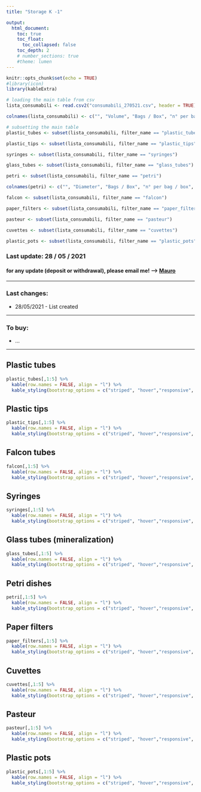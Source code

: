 ```yaml
---
title: "Storage K -1"

output: 
  html_document:
    toc: true
    toc_float:
      toc_collapsed: false
    toc_depth: 2
    # number_sections: true
    #theme: lumen
---
```


```r
knitr::opts_chunk$set(echo = TRUE)
#library(icon)
library(kableExtra)
```

```r

# loading the main table from csv
lista_consumabili <- read.csv2("consumabili_270521.csv", header = TRUE)

colnames(lista_consumabili) <- c("", "Volume", "Bags / Box", "n° per bag / box", "Total", "filter_name")

# subsetting the main table
plastic_tubes <- subset(lista_consumabili, filter_name == "plastic_tubes")

plastic_tips <- subset(lista_consumabili, filter_name == "plastic_tips")

syringes <- subset(lista_consumabili, filter_name == "syringes")

glass_tubes <- subset(lista_consumabili, filter_name == "glass_tubes")

petri <- subset(lista_consumabili, filter_name == "petri")

colnames(petri) <- c("", "Diameter", "Bags / Box", "n° per bag / box", "Total", "filter_name")

falcon <- subset(lista_consumabili, filter_name == "falcon")

paper_filters <- subset(lista_consumabili, filter_name == "paper_filters")

pasteur <- subset(lista_consumabili, filter_name == "pasteur")

cuvettes <- subset(lista_consumabili, filter_name == "cuvettes")

plastic_pots <- subset(lista_consumabili, filter_name == "plastic_pots")
```

### Last update: 28 / 05 / 2021
#### for any update (deposit or withdrawal), please email me! --> [Mauro](mailto:mauro.maver@unibz.it?subject=[Update]%20Storage%20K-1%20and%20Lab%201.20)

---

### Last changes:
- 28/05/2021 - List created

---

### To buy:
- ...

---

## Plastic tubes

```r
plastic_tubes[,1:5] %>%
  kable(row.names = FALSE, align = "l") %>%
  kable_styling(bootstrap_options = c("striped", "hover","responsive", "condensed"),font_size = 18)
```

## Plastic tips

```r
plastic_tips[,1:5] %>%
  kable(row.names = FALSE, align = "l") %>%
  kable_styling(bootstrap_options = c("striped", "hover","responsive", "condensed"),font_size = 18)
```

## Falcon tubes

```r
falcon[,1:5] %>%
  kable(row.names = FALSE, align = "l") %>%
  kable_styling(bootstrap_options = c("striped", "hover","responsive", "condensed"),font_size = 18)
```

## Syringes

```r
syringes[,1:5] %>%
  kable(row.names = FALSE, align = "l") %>%
  kable_styling(bootstrap_options = c("striped", "hover","responsive", "condensed"),font_size = 18)
```

## Glass tubes (mineralization)

```r
glass_tubes[,1:5] %>%
  kable(row.names = FALSE, align = "l") %>%
  kable_styling(bootstrap_options = c("striped", "hover","responsive", "condensed"),font_size = 18)
```

## Petri dishes

```r
petri[,1:5] %>%
  kable(row.names = FALSE, align = "l") %>%
  kable_styling(bootstrap_options = c("striped", "hover","responsive", "condensed"),font_size = 18)
```

## Paper filters

```r
paper_filters[,1:5] %>%
  kable(row.names = FALSE, align = "l") %>%
  kable_styling(bootstrap_options = c("striped", "hover","responsive", "condensed"),font_size = 18)
```

## Cuvettes

```r
cuvettes[,1:5] %>%
  kable(row.names = FALSE, align = "l") %>%
  kable_styling(bootstrap_options = c("striped", "hover","responsive", "condensed"),font_size = 18)
```

## Pasteur

```r
pasteur[,1:5] %>%
  kable(row.names = FALSE, align = "l") %>%
  kable_styling(bootstrap_options = c("striped", "hover","responsive", "condensed"),font_size = 18)
```

## Plastic pots

```r
plastic_pots[,1:5] %>%
  kable(row.names = FALSE, align = "l") %>%
  kable_styling(bootstrap_options = c("striped", "hover","responsive", "condensed"),font_size = 18)
```

